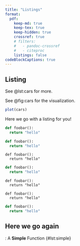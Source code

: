 ```yaml
---
title: "Listings"
format: 
  pdf:
    keep-md: true
    keep-tex: true
    keep-hidden: true
    crossref: true
    # filters:
    #   - pandoc-crossref
    #   - citeproc
    listings: false
codeBlockCaptions: true
---
```


## Listing {#sec:listing}


See @lst:cars for more.

See @fig:cars for the visualization.

```r
plot(cars)
```



Here we go with a listing for you!

``` {#lst:simple .python lst.cap="A Simple Function"}
def foobar():
  return "hello"
```

``` {#lst:simple2 .python lst.cap="A Simple Function"}
def foobar():
  return "hello"
```

``` .python
def foobar():
  return "hello"
```


``` {#lst:simple3 .python lst.cap="A Simple Function"}
def foobar():
  return "hello"
```


``` .python
def foobar():
  return "hello"
```


``` .python
def foobar():
  return "hello"
```


``` {#lst:simple4 .python lst.cap="A Simple Function"}
def foobar():
  return "hello"
```



## Here we go again

: A **Simple** Function {#lst:simple}




